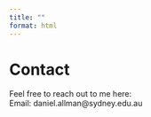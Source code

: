 ```yaml
---
title: ""
format: html
---
```


# Contact
Feel free to reach out to me here:
<br>
Email: daniel.allman@sydney.edu.au